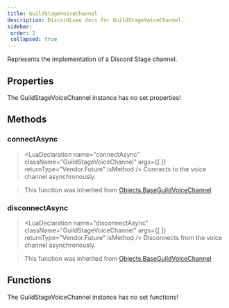 ```yaml
---
title: GuildStageVoiceChannel
description: DiscordLuau docs for GuildStageVoiceChannel.
sidebar:
 order: 2
 collapsed: true
---
```

[//]: # (This file was automatically compiled through the Generator luau code under this repository)
[//]: # (if you want to edit the documentation of discord-luau, please write changes)
[//]: # (to the discord-luau repository itself, we extract the comments from discord-luau and translate)
[//]: # (them into markdown files that Nextra can interpret!)

[//]: # (----- DOCUMENT IMPORTS ----- )


[//]: # (----- DOCUMENT DESCRIPTION ----- )

Represents the implementation of a Discord Stage channel.

[//]: # (----- DOCUMENT PROPERTIES ----- )

## Properties

The GuildStageVoiceChannel instance has no set properties!

[//]: # (----- DOCUMENT METHODS ----- )

## Methods

### connectAsync

> <LuaDeclaration name="connectAsync" className="GuildStageVoiceChannel" args={[  ]} returnType="Vendor.Future<boolean>" isMethod />
Connects to the voice channel asynchronously.

> This function was inherited from [Objects.BaseGuildVoiceChannel](Objects.BaseGuildVoiceChannel)
### disconnectAsync

> <LuaDeclaration name="disconnectAsync" className="GuildStageVoiceChannel" args={[  ]} returnType="Vendor.Future<unknown>" isMethod />
Disconnects from the voice channel asynchronously.

> This function was inherited from [Objects.BaseGuildVoiceChannel](Objects.BaseGuildVoiceChannel)

[//]: # (----- DOCUMENT FUNCTIONS ----- )

## Functions

The GuildStageVoiceChannel instance has no set functions!


